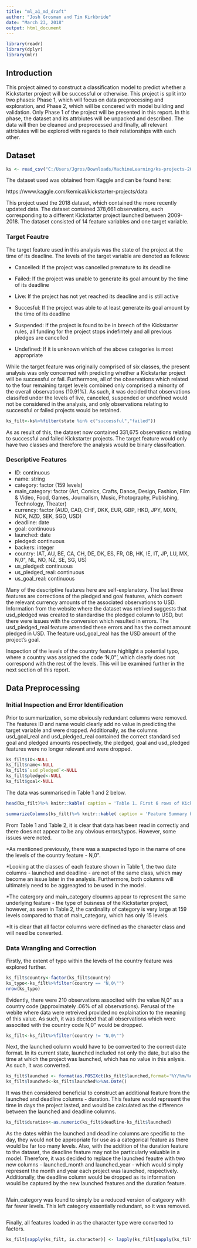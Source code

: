 ---
title: "ml_a1_md_draft"
author: "Josh Grosman and Tim Kirkbride"
date: "March 23, 2018"
output: html_document
---

```{r setup, include=FALSE}
library(readr)
library(dplyr)
library(mlr)
```

## Introduction

This project aimed to construct a classification model to predict whether a Kickstarter project will be successful or otherwise. This project is split into two phases: Phase 1, which will focus on data preprocessing and exploration, and Phase 2, which will be concered with model building and validation. Only Phase 1 of the project will be presented in this report. In this phase, the dataset and its attrbiutes will be unpacked and described. The data will then be cleaned and preprocessed and finally, all relevant attrbiutes will be explored with regards to their relationships with each other.

## Dataset

```{r}
ks <- read_csv("C:/Users/Jgros/Downloads/MachineLearning/ks-projects-201801.csv")
```

The dataset used was obtained from Kaggle and can be found here:

https://www.kaggle.com/kemical/kickstarter-projects/data

This project used the 2018 dataset, which contained the more recently updated data. The dataset contained 378,661 observations, each corresponding to a different Kickstarter project launched between 2009-2018. The dataset consisted of 14 feature variables and one target variable. 


### Target Feautre

The target feature used in this analysis was the state of the project at the time of its deadline. The levels of the target variable are denoted as follows:

* Cancelled: If the project was cancelled premature to its deadline

* Failed: If the project was unable to generate its goal amount by the time of its deadline

* Live: If the project has not yet reached its deadline and is still active

* Succesful: If the project was able to at least generate its goal amount by the time of its deadline

* Suspended: If the project is found to be in breech of the Kickstarter rules, all funding for the project stops indefintely and all previous pledges are cancelled

* Undefined: If it is unknown which of the above categories is most appropriate

While the target feature was originally comprised of six classes, the present analysis was only concerned with predicting whether a Kickstarter project will be successful or fail. Furthermore, all of the observations which related to the four remaining target levels combined only comprised a minority of the overall observations (10.91%). As such, it was decided that observations classifed under the levels of live, canceled, suspended or undefined would not be considered in the analysis, and only observations relating to successful or failed projects would be retained.

```{r}
ks_filt<-ks%>%filter(state %in% c("successful","failed"))
```

As as result of this, the dataset now contained 331,675 observations relating to successful and failed Kickstarter projects. The target feature would only have two classes and therefore the analysis would be binary classifcation.

### Descriptive Features

* ID: continuous
* name: string
* category: factor (159 levels)
* main_category: factor (Art, Comics, Crafts, Dance, Design, Fashion, Film & Video, Food, Games, Journalism, Music, Photography, Publishing, Technology, Theater)
* currency: factor (AUD, CAD, CHF, DKK, EUR, GBP, HKD, JPY, MXN, NOK, NZD, SEK, SGD, USD)
* deadline: date
* goal: continuous
* launched: date
* pledged: continuous
* backers: integer
* country: (AT, AU, BE, CA, CH, DE, DK, ES, FR, GB, HK, IE, IT, JP, LU, MX, N,0\", NL, NO, NZ, SE, SG, US)
* us_pledged: continuous
* us_pledged_real: continuous
* us_goal_real: continuous

Many of the descriptive features here are self-explanatory. The last three features are corrections of the pledged and goal features, which convert the relevant currency amounts of the associated observations to USD. Information from the website where the dataset was retrived suggests that usd_pledged was created to standardise the pledged column to USD, but there were issues with the conversion which resulted in errors. The usd_pledged_real feature amended these errors and has the correct amount pledged in USD. The feature usd_goal_real has the USD amount of the project's goal.

Inspection of the levels of the country feature highlight a potential typo, where a country was assigned the code 'N,0\"', which clearly does not correspond with the rest of the levels. This will be examined further in the next section of this report.

## Data Preprocessing

### Initial Inspection and Error Identification

Prior to summarization, some obviously redundant columns were removed. The features ID and name would clearly add no value in predicting the target variable and were dropped. Additionally, as the columns usd_goal_real and usd_pledged_real contained the correct standardised goal and pledged amounts respectively, the pledged, goal and usd_pledged features were no longer relevant and were dropped.

```{r}
ks_filt$ID<-NULL
ks_filt$name<-NULL
ks_filt$`usd pledged`<-NULL
ks_filt$pledged<-NULL
ks_filt$goal<-NULL
```

The data was summarised in Table 1 and 2 below.

```{r}
head(ks_filt)%>% knitr::kable( caption = 'Table 1. First 6 rows of Kickstarter Data')
```


```{r}
summarizeColumns(ks_filt)%>% knitr::kable( caption = 'Feature Summary before Data Preprocessing')

```

From Table 1 and Table 2, it is clear that data has been read in correctly and there does not appear to be any obvious errors/typos. However, some issues were noted.

*As mentioned previously, there was a suspected typo in the name of one the levels of the country feature - N,0\".

*Looking at the classes of each feature shown in Table 1, the two date columns - launched and deadline - are not of the same class, which may become an issue later in the analysis. Furthermore, both columns will ultimately need to be aggreagted to be used in the model.

*The catergory and main_category cloumns appear to represent the same underlying feature - the type of buisness of the Kickstarter project, however, as seen in Table 2, the cardinality of category is very large at 159 levels compared to that of main_category, which has only 15 levels.

*It is clear that all factor columns were defined as the character class and will need be converted.

### Data Wrangling and Correction

Firstly, the extent of typo within the levels of the country feature was explored further.

```{r}
ks_filt$country<-factor(ks_filt$country)
ks_typo<-ks_filt%>%filter(country == "N,0\"")
nrow(ks_typo)
```

Evidently, there were 210 observations associted with the value N,0\" as a country code (approximately .06% of all observations). Perusal of the webite where data were retreived provided no explaination to the meaning of this value. As such, it was decided that all observations which were associted with the country code N,0\" would be dropped.

```{r}
ks_filt<-ks_filt%>%filter(country != "N,0\"")
```

Next, the launched column would have to be converted to the correct date format. In its current state, launched included not only the date, but also the time at which the project was launched, which has no value in this anlysis. As such, it was converted.

```{r}
ks_filt$launched <- format(as.POSIXct(ks_filt$launched,format='%Y/%m/%d %H:%M:%S'),format='%Y/%m/%d')
ks_filt$launched<-ks_filt$launched%>%as.Date()
```

It was then considered beneficial to construct an additional feature from the launched and deadline columns - duration. This feature would represent the time in days the project lasted, and would be calculated as the difference between the launched and deadline columns.

```{r}
ks_filt$duration<-as.numeric(ks_filt$deadline-ks_filt$launched)
```

As the dates within the launched and deadline columns are specific to the day, they would not be appropriate for use as a categorical feature as there would be far too many levels. Also, with the addition of the duration feature to the dataset, the deadline feature may not be particularly valuable in a model. Therefore, it was decided to replace the launched feautre with two new columns - launched_month and launched_year - which would simply represent the month and year each project was launched, respectively. Additionally, the deadline column would be dropped as its information would be captured by the new launched features and the duration feature.

```{r}

```

Main_category was found to simply be a reduced version of catgeory with far fewer levels. This left category essentially redundant, so it was removed.

```{r}

```

Finally, all features loaded in as the character type were converted to factors.

```{r}
ks_filt[sapply(ks_filt, is.character)] <- lapply(ks_filt[sapply(ks_filt, is.character)], as.factor)
```

